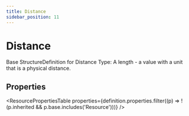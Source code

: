 ```yaml
---
title: Distance
sidebar_position: 11
---
```



# Distance

Base StructureDefinition for Distance Type: A length - a value with a unit that is a physical distance.

## Properties

<ResourcePropertiesTable properties={definition.properties.filter((p) => !(p.inherited && p.base.includes('Resource')))} />




